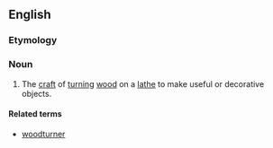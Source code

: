 ==English==

===Etymology===
{{compound|en|wood|turning}}

===Noun===
{{wikipedia}}
{{en-noun|-}}

# The [[craft]] of [[turning]] [[wood]] on a [[lathe]] to make useful or decorative objects.

====Related terms====
* [[woodturner]]